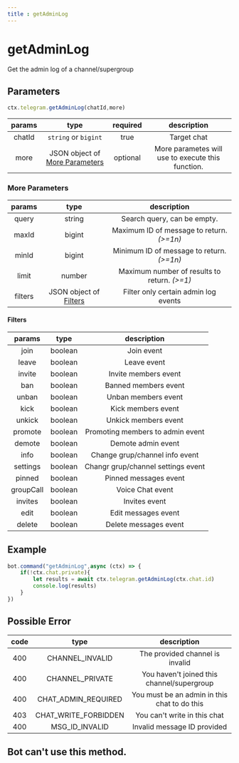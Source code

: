 ```yaml
---
title : getAdminLog
---
```

# getAdminLog
Get the admin log of a channel/supergroup
## Parameters 
```ts 
ctx.telegram.getAdminLog(chatId,more)
```

| params | type | required | description | 
| :----: | :---: | :-----: | :---------: |
| chatId | `string` or `bigint` | true | Target chat | 
| more | JSON object of [More Parameters](#more-parameters) | optional | More parametes will use to execute this function. | 

### More Parameters
| params | type | description | 
| :----: | :---: | :---------: |
| query | string | Search query, can be empty. | 
| maxId | bigint | Maximum ID of message to return. _(>=1n)_ | 
| minId | bigint | Minimum ID of message to return. _(>=1n)_ | 
| limit | number | Maximum number of results to return. _(>=1)_ | 
| filters | JSON object of [Filters](#filters) | Filter only certain admin log events | 

#### Filters 

| params | type | description | 
| :----: | :---: | :---------: |
| join | boolean | Join event | 
| leave | boolean | Leave event | 
| invite | boolean | Invite members event | 
| ban | boolean | Banned members event | 
| unban | boolean | Unban members event | 
| kick | boolean | Kick members event | 
| unkick | boolean | Unkick members event | 
| promote | boolean | Promoting members to admin event|
| demote | boolean | Demote admin event | 
| info | boolean | Change grup/channel info event | 
| settings | boolean | Changr grup/channel settings event | 
| pinned | boolean | Pinned messages event | 
| groupCall | boolean | Voice Chat event | 
| invites | boolean | Invites event | 
| edit | boolean | Edit messages event | 
| delete | boolean | Delete messages event | 

## Example 
```ts headlight="3"
bot.command("getAdminLog",async (ctx) => {
    if(!ctx.chat.private){
        let results = await ctx.telegram.getAdminLog(ctx.chat.id)
        console.log(results)
    }
})
```
## Possible Error 

| code | type | description | 
| :---: | :---: | :------:| 
| 400 | CHANNEL_INVALID | The provided channel is invalid |
| 400 | CHANNEL_PRIVATE | You haven't joined this channel/supergroup |
| 400 | CHAT_ADMIN_REQUIRED | You must be an admin in this chat to do this | 
| 403 | CHAT_WRITE_FORBIDDEN | You can't write in this chat | 
| 400 | MSG_ID_INVALID | Invalid message ID provided | 

## Bot can't use this method.